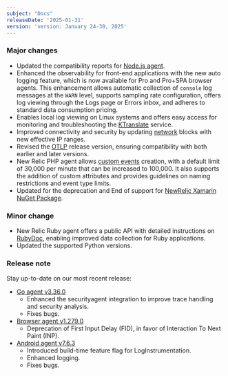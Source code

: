 ```yaml
---
subject: "Docs"
releaseDate: '2025-01-31'
version: 'version: January 24-30, 2025'
---
```


### Major changes

* Updated the compatibility reports for [Node.js agent](/docs/apm/agents/nodejs-agent/getting-started/compatibility-requirements-nodejs-agent/).
* Enhanced the observability for front-end applications with the new auto logging feature, which is now available for Pro and Pro+SPA browser agents. This enhancement allows automatic collection of `console` log messages at the `WARN` level, supports sampling rate configuration, offers log viewing through the Logs page or Errors inbox, and adheres to standard data consumption pricing.
* Enables local log viewing on Linux systems and offers easy access for monitoring and troubleshooting the [KTranslate](/docs.newrelic.com/docs/network-performance-monitoring/advanced/ktranslate-container-health/) service.
* Improved connectivity and security by updating [network](/docs/new-relic-solutions/get-started/networks/) blocks with new effective IP ranges.
* Revised the [OTLP](/docs/opentelemetry/best-practices/opentelemetry-otlp/) release version, ensuring compatibility with both earlier and later versions.
* New Relic PHP agent allows [custom events](/docs/data-apis/custom-data/custom-events/apm-report-custom-events-attributes/) creation, with a default limit of 30,000 per minute that can be increased to 100,000. It also supports the addition of custom attributes and provides guidelines on naming restrictions and event type limits.
* Updated for the deprecation and End of support for [NewRelic Xamarin NuGet Package](/docs.newrelic.com/docs/mobile-monitoring/new-relic-mobile-xamarin/monitor-your-xamarin-application/).

### Minor change

* New Relic Ruby agent offers a public API with detailed instructions on [RubyDoc](/docs/apm/agents/ruby-agent/api-guides/guide-using-ruby-agent-api/), enabling improved data collection for Ruby applications.
* Updated the supported Python versions.

### Release note

Stay up-to-date on our most recent release:

* [Go agent v3.36.0](/docs/release-notes/agent-release-notes/go-release-notes/go-agent-3-36-0/)
    * Enhanced the securityagent integration to improve trace handling and security analysis.
    * Fixes bugs.
* [Browser agent v1.279.0](/docs/release-notes/new-relic-browser-release-notes/browser-agent-release-notes/browser-agent-v1.279.0/)
    * Deprecation of First Input Delay (FID), in favor of Interaction To Next Paint (INP).
* [Android agent v7.6.3](/docs/release-notes/mobile-release-notes/android-release-notes/android-763/)
    * Introduced build-time feature flag for LogInstrumentation.
    * Enhanced logging.
    * Fixes bugs.